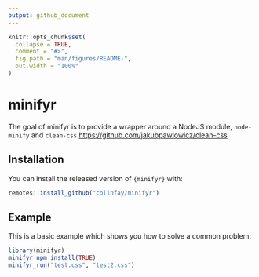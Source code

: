 ```yaml
---
output: github_document
---
```


<!-- README.md is generated from README.Rmd. Please edit that file -->

```r
knitr::opts_chunk$set(
  collapse = TRUE,
  comment = "#>",
  fig.path = "man/figures/README-",
  out.width = "100%"
)
```

# minifyr

<!-- badges: start -->
<!-- badges: end -->

The goal of minifyr is to provide a wrapper around a NodeJS module, `node-minify` and `clean-css` <https://github.com/jakubpawlowicz/clean-css>

## Installation

You can install the released version of `{minifyr}` with:

``` r
remotes::install_github("colinfay/minifyr")
```

## Example

This is a basic example which shows you how to solve a common problem:

```r
library(minifyr)
minifyr_npm_install(TRUE)
minifyr_run("test.css", "test2.css")
```

